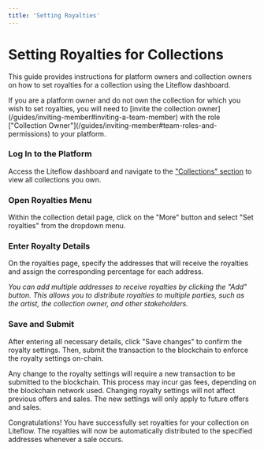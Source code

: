 ```yaml
---
title: 'Setting Royalties'
---
```



# Setting Royalties for Collections

This guide provides instructions for platform owners and collection owners on how to set royalties for a collection using the Liteflow dashboard.

<Callout type="info">
  If you are a platform owner and do not own the collection for which you wish
  to set royalties, you will need to [invite the collection
  owner](/guides/inviting-member#inviting-a-team-member) with the role
  ["Collection Owner"](/guides/inviting-member#team-roles-and-permissions) to
  your platform.
</Callout>

<Steps>

### Log In to the Platform

Access the Liteflow dashboard and navigate to the ["Collections" section](https://dashboard.liteflow.com/collections) to view all collections you own.

### Open Royalties Menu

Within the collection detail page, click on the "More" button and select "Set royalties" from the dropdown menu.

### Enter Royalty Details

On the royalties page, specify the addresses that will receive the royalties and assign the corresponding percentage for each address.

_You can add multiple addresses to receive royalties by clicking the "Add"
button. This allows you to distribute royalties to multiple parties, such as
the artist, the collection owner, and other stakeholders._

### Save and Submit

After entering all necessary details, click "Save changes" to confirm the royalty settings. Then, submit the transaction to the blockchain to enforce the royalty settings on-chain.

</Steps>

<Callout type="warning">
  Any change to the royalty settings will require a new transaction to be
  submitted to the blockchain. This process may incur gas fees, depending on the
  blockchain network used.
</Callout>

<Callout type="warning">
  Changing royalty settings will not affect previous offers and sales. The new
  settings will only apply to future offers and sales.
</Callout>

Congratulations! You have successfully set royalties for your collection on Liteflow. The royalties will now be automatically distributed to the specified addresses whenever a sale occurs.
